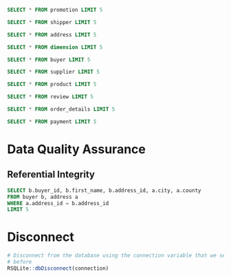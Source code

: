 ```sql
SELECT * FROM promotion LIMIT 5
```
```sql
SELECT * FROM shipper LIMIT 5
```
```sql
SELECT * FROM address LIMIT 5
```

```sql
SELECT * FROM dimension LIMIT 5
```

```sql
SELECT * FROM buyer LIMIT 5
```

```sql
SELECT * FROM supplier LIMIT 5
```

```sql
SELECT * FROM product LIMIT 5
```

```sql
SELECT * FROM review LIMIT 5
```

```sql
SELECT * FROM order_details LIMIT 5
```

```sql
SELECT * FROM payment LIMIT 5
```

# Data Quality Assurance
## Referential Integrity
```sql
SELECT b.buyer_id, b.first_name, b.address_id, a.city, a.county
FROM buyer b, address a
WHERE a.address_id = b.address_id
LIMIT 5
```


# Disconnect
```r
# Disconnect from the database using the connection variable that we setup 
# before
RSQLite::dbDisconnect(connection)

```